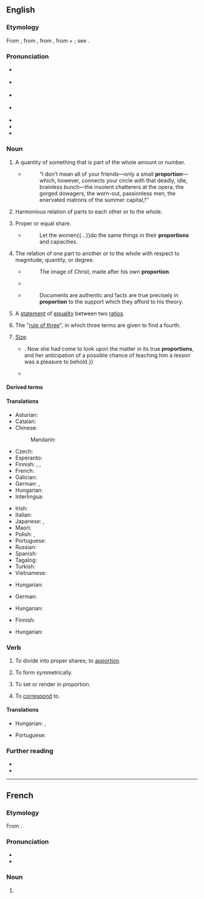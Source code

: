 {{also|Proportion}}
==English==

===Etymology===
From {{inh|en|enm|proporcion}}, from {{der|en|fro|proportion}}, from {{der|en|la|prōportiō|t=comparative relation, proportion, symmetry, analogy}}, from {{m|la|pro|t=for, before}} + {{m|la|portio|t=share, part}}; see {{m|en|portion}}.

===Pronunciation===
* {{a|GenAm}} {{IPA|en|/pɹəˈpɔɹʃən/}}
* {{a|RP}} {{IPA|en|/pɹəˈpɔːʃən/}}
* {{a|rhotic|horse-hoarse}} {{IPA|en|/pɹəˈpo(ː)ɹʃən/}}
* {{a|nonrhotic|horse-hoarse}} {{IPA|en|/pɹəˈpoəʃən/}}
* {{audio|en|en-us-proportion.ogg|Audio (US)}}
* {{rhymes|en|ɔː(ɹ)ʃən}}
* {{hyphenation|en|pro|por|tion}}

===Noun===
{{en-noun|~}}

# {{lb|en|countable}} A quantity of something that is part of the whole amount or number.
#* {{RQ:Chmbrs YngrSt|VI}}
#*: “I don't mean all of your friends—only a small '''proportion'''—which, however, connects your circle with that deadly, idle, brainless bunch—the insolent chatterers at the opera, the gorged dowagers, the worn-out, passionless men, the enervated matrons of the summer capital,{{nb...}}!”
# {{lb|en|uncountable}} Harmonious relation of parts to each other or to the whole.
# {{lb|en|countable}} Proper or equal share.
#* {{rfdatek|en|Jeremy Taylor}}
#*: Let the women{{...}}do the same things in their '''proportions''' and capacities.
# The relation of one part to another or to the whole with respect to magnitude, quantity, or degree.
#: {{ux|en|the '''proportion''' of the parts of a building, or of the body}}
#* {{rfdatek|en|Lancelot Ridley}}
#*: The image of Christ, made after his own '''proportion'''.
#* {{RQ:Scott Ivanhoe|passage=Formed in the best '''proportions''' of her sex.}}
#* {{rfdatek|en|Thomas Macaulay}}
#*: Documents are authentic and facts are true precisely in '''proportion''' to the support which they afford to his theory.
# {{lb|en|mathematics|countable}} A [[statement]] of [[equality]] between two [[ratio]]s.
# {{lb|en|math|archaic}} The "[[rule of three]]", in which three terms are given to find a fourth.
# {{lb|en|countable|chiefly|in the plural}} [[size|Size]].
#* {{quote-book|en|year=1898|author={{w|Winston Churchill (novelist)|Winston Churchill}}| title={{w|The Celebrity}}| chapter=8| passage=The humor of my proposition appealed more strongly to Miss Trevor than I had looked for, and from that time forward she became her old self again;{{...}}. Now she had come to look upon the matter in its true '''proportions''', and her anticipation of a possible chance of teaching him a lesson was a pleasure to behold.}}
#* {{quote-journal|en|date=May 20, 2012| author=Nathan Rabin| title=[http://www.avclub.com/articles/marge-gets-a-job,73723/ TV: Review: THE SIMPSONS (CLASSIC): “Marge Gets A Job” (season 4, episode 7; originally aired 11/05/1992)]| work=The Onion AV Club| passage=What other television show would feature a gorgeously designed sequence where a horrifically mutated Pierre and Marie Curie, their bodies swollen to Godzilla-like '''proportions''' from prolonged exposure to the radiation that would eventually kill them, destroy an Asian city with their bare hands like vengeance-crazed monster-Gods?}}

====Derived terms====
{{der3|en|in proportion|proportional|proportionally|proportionate|proportioner}}

====Translations====
{{trans-top|quantity that is part of the whole}}
* Asturian: {{t|ast|proporción|f}}
* Catalan: {{t+|ca|proporció|f}}
* Chinese:
*: Mandarin: {{t+|cmn|比例|tr=bǐlì}}
* Czech: {{t+|cs|poměr}}
* Esperanto: {{t|eo|proporcio}}
* Finnish: {{t+|fi|osa}}, {{t+|fi|osuus}}, {{t+|fi|suhde}}
* French: {{t+|fr|proportion|f}}
* Galician: {{t+|gl|proporción|f}}
* German: {{t+|de|Teil|m}}, {{t+|de|Proportion|f}}
* Hungarian: {{t+|hu|hányad}}
* Interlingua: {{t|ia|proportion}}
{{trans-mid}}
* Irish: {{t|ga|comhréir|f}}
* Italian: {{t+|it|proporzione}}
* Japanese: {{t+|ja|割合|tr=わりあい, wariai}}, {{t+|ja|比例|tr=ひれい, hirei}}
* Maori: {{t|mi|hautanga}}
* Polish: {{t+|pl|proporcja|f}}, {{t+|pl|odsetek|m}}
* Portuguese: {{t+|pt|proporção|f}}
* Russian: {{t+|ru|пропо́рция|f}}
* Spanish: {{t+|es|proporción|f}}
* Tagalog: {{t|tl|hagway}}
* Turkish: {{t+|tr|orantı}}
* Vietnamese: {{t|vi|tỉ lệ}}
{{trans-bottom}}

{{trans-top|harmonious relation of parts to each other or to the whole}}
{{trans-mid}}
* Hungarian: {{t+|hu|arány}}
{{trans-bottom}}

{{trans-top|proper or equal share}}
* German: {{t+|de|Anteil|m}}
{{trans-mid}}
{{trans-bottom}}

{{trans-top|the relation of one part to another or to the whole with respect to magnitude, quantity, or degree}}
{{trans-mid}}
* Hungarian: {{t+|hu|arány}}
{{trans-bottom}}

{{trans-top|(mathematics) a statement of equality between two ratios}}
* Finnish: {{t+|fi|verranto}}
{{trans-mid}}
* Hungarian: {{t+|hu|aránypár}}
{{trans-bottom}}

{{trans-see|size|size}}

===Verb===
{{en-verb}}

# {{lb|en|transitive}} To divide into proper shares; to [[apportion]].
# {{lb|en|transitive}} To form symmetrically.
# {{lb|en|transitive|arts}} To set or render in proportion.
# {{lb|en|transitive|archaic}} To [[correspond]] to.

====Translations====
{{trans-top|to set or render in proportion}}
* Hungarian: {{t+|hu|arányosít}}, {{t|hu|arányba állít}}
{{trans-mid}}
* Portuguese: {{t+|pt|proporcionar}}
{{trans-bottom}}

===Further reading===
* {{R:Webster 1913}}
* {{R:Century 1911}}

----

==French==

===Etymology===
From {{der|fr|la|prōportiō}}.

===Pronunciation===
* {{fr-IPA}}
* {{audio|fr|Fr-proportion.ogg|Audio}}

===Noun===
{{fr-noun|f}}

# {{l|en|proportion}}